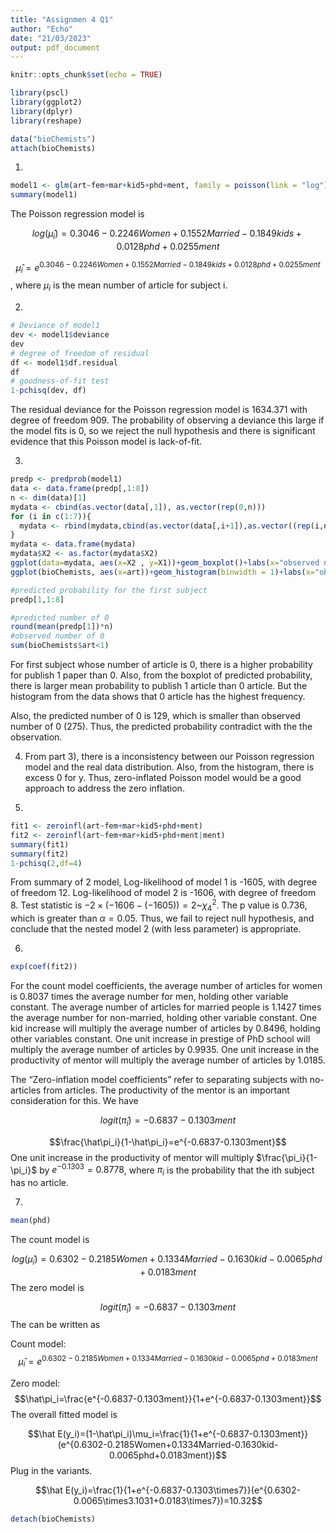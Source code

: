 ---
title: "Assignmen 4 Q1"
author: "Echo"
date: "21/03/2023"
output: pdf_document
---

```{r setup, include=FALSE}
knitr::opts_chunk$set(echo = TRUE)
```

```{r}
library(pscl)
library(ggplot2)
library(dplyr)
library(reshape)

data("bioChemists")
attach(bioChemists)
```

1. 
```{r}
model1 <- glm(art~fem+mar+kid5+phd+ment, family = poisson(link = "log"))
summary(model1)
```
The Poisson regression model is

$$log(\hat\mu_i)=0.3046-0.2246Women+0.1552Married-0.1849kids+0.0128phd+0.0255ment$$

$$\hat\mu_i=e^{0.3046-0.2246Women+0.1552Married-0.1849kids+0.0128phd+0.0255ment}$$, where $\mu_i$ is the mean number of article for subject i.


2. 

```{r}
# Deviance of model1
dev <- model1$deviance
dev
# degree of freedom of residual
df <- model1$df.residual
df
# goodness-of-fit test
1-pchisq(dev, df)
```
The residual deviance for the Poisson regression model is 1634.371 with degree of freedom 909. The probability of observing a deviance this large if the model fits is 0, so we reject the null hypothesis and there is significant evidence that this Poisson model is lack-of-fit.

3. 

```{r}
predp <- predprob(model1)
data <- data.frame(predp[,1:8])
n <- dim(data)[1]
mydata <- cbind(as.vector(data[,1]), as.vector(rep(0,n)))
for (i in c(1:7)){
  mydata <- rbind(mydata,cbind(as.vector(data[,i+1]),as.vector((rep(i,n)))))
}
mydata <- data.frame(mydata)
mydata$X2 <- as.factor(mydata$X2)
ggplot(data=mydata, aes(x=X2 , y=X1))+geom_boxplot()+labs(x="observed numbers of articles", y="probability")
ggplot(bioChemists, aes(x=art))+geom_histogram(binwidth = 1)+labs(x="observed numbers of articles",y="frequency")

#predicted probability for the first subject
predp[1,1:8]

#predicted number of 0
round(mean(predp[1])*n)
#observed number of 0
sum(bioChemists$art<1)
```
For first subject whose number of article is 0, there is a higher probability for publish 1 paper than 0. Also, from the boxplot of predicted probability, there is larger mean probability to publish 1 article than 0 article. But the histogram from the data shows that 0 article has the highest frequency. 

Also, the predicted number of 0 is 129, which is smaller than observed number of 0 (275). Thus, the predicted probability contradict with the the observation.



4. From part 3), there is a inconsistency between our Poisson regression model and the real data distribution. Also, from the histogram, there is excess 0 for y. Thus, zero-inflated Poisson model would be a good approach to address the zero inflation.



5.
```{r}
fit1 <- zeroinfl(art~fem+mar+kid5+phd+ment)
fit2 <- zeroinfl(art~fem+mar+kid5+phd+ment|ment)
summary(fit1)
summary(fit2)
1-pchisq(2,df=4)
```
From summary of 2 model, Log-likelihood of model 1 is -1605, with degree of freedom 12. Log-likelihood of model 2 is -1606, with degree of freedom 8. Test statistic is $-2\times(-1606-(-1605))=2$~$\chi^2_4$. The p value is 0.736, which is greater than $\alpha=0.05$. Thus, we fail to reject null hypothesis, and conclude that the nested model 2 (with less parameter) is appropriate.



6.

```{r}
exp(coef(fit2))
```

For the count model coefficients, the average number of articles for women is 0.8037 times the average number for men, holding other variable constant. The average number of articles for married people is 1.1427 times the average number for non-married, holding other variable constant. One kid increase will multiply the average number of articles by 0.8496, holding other variables constant. One unit increase in prestige of PhD school will multiply the average number of articles by 0.9935. One unit increase in the productivity of mentor will multiply the average number of articles by 1.0185.

The “Zero-inflation model coefficients” refer to separating subjects with no-articles from articles. The productivity of the mentor is an important consideration for this. We have

$$logit(\hat\pi_i)=-0.6837-0.1303ment$$

$$\frac{\hat\pi_i}{1-\hat\pi_i}=e^{-0.6837-0.1303ment}$$
One unit increase in the productivity of mentor will multiply $\frac{\pi_i}{1-\pi_i}$ by $e^{-0.1303}=0.8778$, where $\pi_i$ is the probability that the ith subject has no article.

7.

```{r}
mean(phd)
```


The count model is

$$log(\hat\mu_i)=0.6302-0.2185Women+0.1334Married-0.1630kid-0.0065phd+0.0183ment$$
The zero model is 

$$logit(\hat\pi_i)=-0.6837-0.1303ment$$
The can be written as

Count model:
$$\hat\mu_i=e^{0.6302-0.2185Women+0.1334Married-0.1630kid-0.0065phd+0.0183ment}$$

Zero model:
$$\hat\pi_i=\frac{e^{-0.6837-0.1303ment}}{1+e^{-0.6837-0.1303ment}}$$
The overall fitted model is

$$\hat E(y_i)=(1-\hat\pi_i)\mu_i=\frac{1}{1+e^{-0.6837-0.1303ment}}(e^{0.6302-0.2185Women+0.1334Married-0.1630kid-0.0065phd+0.0183ment})$$
 Plug in the variants.
 
 $$\hat E(y_i)=\frac{1}{1+e^{-0.6837-0.1303\times7}}(e^{0.6302-0.0065\times3.1031+0.0183\times7})=10.32$$

```{r}
detach(bioChemists)
```

